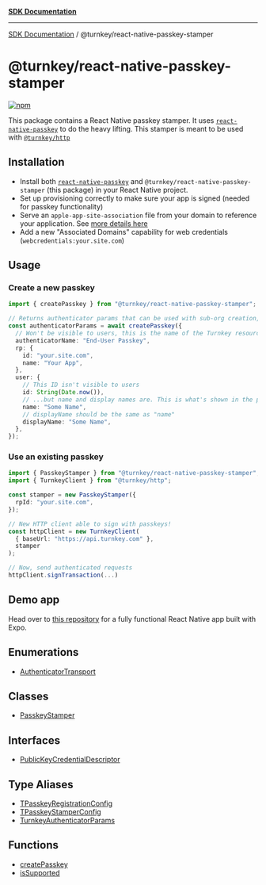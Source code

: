 [**SDK Documentation**](../../README.mdx)

***

[SDK Documentation](../../packages.mdx) / @turnkey/react-native-passkey-stamper

# @turnkey/react-native-passkey-stamper

[![npm](https://img.shields.io/npm/v/@turnkey/react-native-passkey-stamper?color=%234C48FF)](https://www.npmjs.com/package/@turnkey/react-native-passkey-stamper)

This package contains a React Native passkey stamper. It uses [`react-native-passkey`](https://github.com/f-23/react-native-passkey) to do the heavy lifting. This stamper is meant to be used with [`@turnkey/http`](https://www.npmjs.com/package/@turnkey/http)

## Installation

- Install both [`react-native-passkey`](https://www.npmjs.com/package/react-native-passkey) and `@turnkey/react-native-passkey-stamper` (this package) in your React Native project.
- Set up provisioning correctly to make sure your app is signed (needed for passkey functionality)
- Serve an `apple-app-site-association` file from your domain to reference your application. See [more details here](https://github.com/f-23/react-native-passkey?tab=readme-ov-file#configuration)
- Add a new "Associated Domains" capability for web credentials (`webcredentials:your.site.com`)

## Usage

### Create a new passkey

```ts
import { createPasskey } from "@turnkey/react-native-passkey-stamper";

// Returns authenticator params that can be used with sub-org creation, user creation, etc.
const authenticatorParams = await createPasskey({
  // Won't be visible to users, this is the name of the Turnkey resource
  authenticatorName: "End-User Passkey",
  rp: {
    id: "your.site.com",
    name: "Your App",
  },
  user: {
    // This ID isn't visible to users
    id: String(Date.now()),
    // ...but name and display names are. This is what's shown in the passkey prompt
    name: "Some Name",
    // displayName should be the same as "name"
    displayName: "Some Name",
  },
});
```

### Use an existing passkey

```ts
import { PasskeyStamper } from "@turnkey/react-native-passkey-stamper";
import { TurnkeyClient } from "@turnkey/http";

const stamper = new PasskeyStamper({
  rpId: "your.site.com",
});

// New HTTP client able to sign with passkeys!
const httpClient = new TurnkeyClient(
  { baseUrl: "https://api.turnkey.com" },
  stamper
);

// Now, send authenticated requests
httpClient.signTransaction(...)
```

## Demo app

Head over to [this repository](https://github.com/r-n-o/passkeyapp/tree/main) for a fully functional React Native app built with Expo.

## Enumerations

- [AuthenticatorTransport](enumerations/AuthenticatorTransport.mdx)

## Classes

- [PasskeyStamper](classes/PasskeyStamper.mdx)

## Interfaces

- [PublicKeyCredentialDescriptor](interfaces/PublicKeyCredentialDescriptor.mdx)

## Type Aliases

- [TPasskeyRegistrationConfig](type-aliases/TPasskeyRegistrationConfig.mdx)
- [TPasskeyStamperConfig](type-aliases/TPasskeyStamperConfig.mdx)
- [TurnkeyAuthenticatorParams](type-aliases/TurnkeyAuthenticatorParams.mdx)

## Functions

- [createPasskey](functions/createPasskey.mdx)
- [isSupported](functions/isSupported.mdx)
